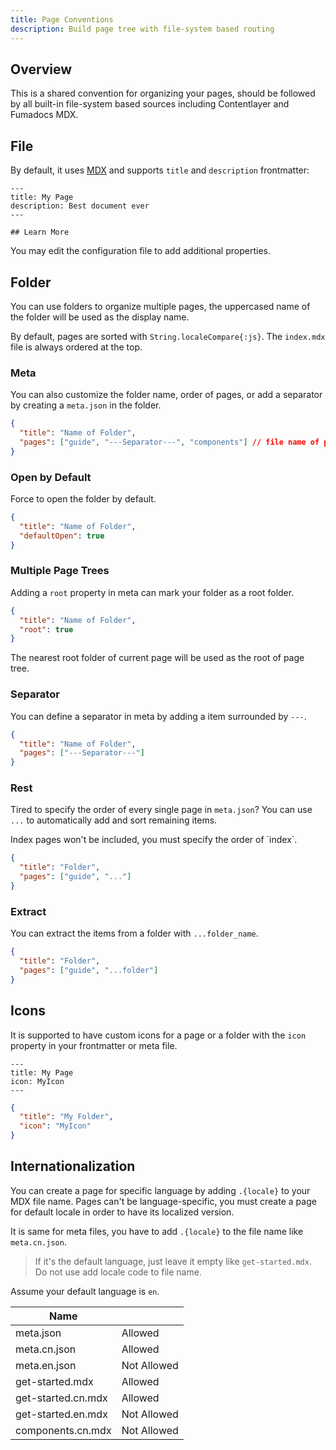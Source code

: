 ```yaml
---
title: Page Conventions
description: Build page tree with file-system based routing
---
```


## Overview

This is a shared convention for organizing your pages, should be followed by all built-in file-system based sources including Contentlayer and Fumadocs MDX.

## File

By default, it uses [MDX](https://mdxjs.com) and supports `title` and
`description` frontmatter:

```mdx
---
title: My Page
description: Best document ever
---

## Learn More
```

You may edit the configuration file to add additional properties.

## Folder

You can use folders to organize multiple pages, the uppercased name of the
folder will be used as the display name.

By default, pages are sorted with `String.localeCompare{:js}`.
The `index.mdx` file is always ordered at the top.

### Meta

You can also customize the folder name, order of pages, or add a separator by
creating a `meta.json` in the folder.

```json
{
  "title": "Name of Folder",
  "pages": ["guide", "---Separator---", "components"] // file name of pages
}
```

### Open by Default

Force to open the folder by default.

```json
{
  "title": "Name of Folder",
  "defaultOpen": true
}
```

### Multiple Page Trees

Adding a `root` property in meta can mark your folder as a root folder.

```json
{
  "title": "Name of Folder",
  "root": true
}
```

The nearest root folder of current page will be used as the root of page tree.

### Separator

You can define a separator in meta by adding a item surrounded by
`---`.

```json
{
  "title": "Name of Folder",
  "pages": ["---Separator---"]
}
```

### Rest

Tired to specify the order of every single page in `meta.json`? You can use
`...` to automatically add and sort remaining items.

<Callout title="Note" className="mb-4">
  Index pages won't be included, you must specify the order of `index`.
</Callout>

```json
{
  "title": "Folder",
  "pages": ["guide", "..."]
}
```

### Extract

You can extract the items from a folder with `...folder_name`.

```json
{
  "title": "Folder",
  "pages": ["guide", "...folder"]
}
```

## Icons

It is supported to have custom icons for a page or a folder with the `icon`
property in your frontmatter or meta file.

```mdx
---
title: My Page
icon: MyIcon
---
```

```json
{
  "title": "My Folder",
  "icon": "MyIcon"
}
```

## Internationalization

You can create a page for specific language by adding `.{locale}` to your MDX
file name. Pages can't be language-specific, you must create a page for default
locale in order to have its localized version.

It is same for meta files, you have to add `.{locale}` to the file name like `meta.cn.json`.

> If it's the default language, just leave it empty like `get-started.mdx`. Do
> not use add locale code to file name.

Assume your default language is `en`.

| Name               |             |
| ------------------ | ----------- |
| meta.json          | Allowed     |
| meta.cn.json       | Allowed     |
| meta.en.json       | Not Allowed |
| get-started.mdx    | Allowed     |
| get-started.cn.mdx | Allowed     |
| get-started.en.mdx | Not Allowed |
| components.cn.mdx  | Not Allowed |
